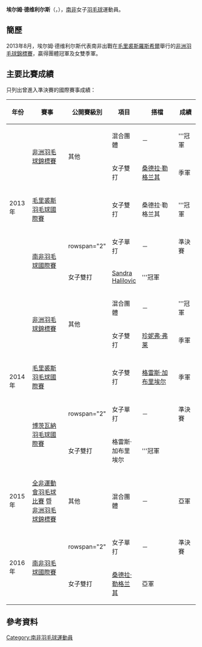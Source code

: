 {{noteTA|G1=Badminton}}
{{Infobox 羽球選手
| playername              = 埃尔姆·德维利尔斯<br />{{lang|en|Elme de Villiers}}
| image                   = 
| size                    = 
| caption                 = 
| birth_name              = 
| date_of_birth           = {{birth_date_and_age|1993|3|11}}
| place_of_birth          = {{ZAF-1961}}<br/>[[奧蘭治自由邦省|奧蘭治自由邦省]][[克龍斯塔德|克龍斯塔德]]
| height                  = 
| weight                  = 
| event                   = 女子單打、女子雙打
| country                 = {{ZAF}}
| years_active            = 
| handedness              = 
| coach                   = 
| highest_ranking         = 第135位（女單）
| date_of_highest_ranking = 2015年2月18日<ref name="ranking">[http://bwfcontent.tournamentsoftware.com/ranking/player.aspx?id=8923&player=148461 BWF World Ranking - Ranking of Elme DE VILLIERS (64028)]{{en}}</ref>
| current_ranking         = 第163位（女單）<br/>第228位（女雙-[[格雷斯·加布里埃尔|加布里埃尔]]）<br/>第316位（女雙-[[米歇尔·巴特勒-埃米特|巴特勒-埃米特]]）<br/>第431位（女雙-[[珍妮弗·弗莱|弗莱]]）<br/>第537位（女雙-[[Wilmarie_Labuschange|Labuschange]]）
| date_of_current_ranking = 2015年4月30日<ref>[http://bwfcontent.tournamentsoftware.com/ranking/category.aspx?id=8923&category=473 BWF World Ranking - BWF世界排名榜 (4/30/2015) - Women's singles] {{Wayback|url=http://bwfcontent.tournamentsoftware.com/ranking/category.aspx?id=8923&category=473 |date=20200201072619 }}{{en}}</ref><ref>[http://bwfcontent.tournamentsoftware.com/ranking/category.aspx?id=8923&category=475 BWF World Ranking - BWF世界排名榜 (4/30/2015) - Women's doubles] {{Wayback|url=http://bwfcontent.tournamentsoftware.com/ranking/category.aspx?id=8923&category=475 |date=20200201072614 }}{{en}}</ref><ref>[http://bwfcontent.tournamentsoftware.com/ranking/category.aspx?id=8923&category=476 BWF World Ranking - BWF世界排名榜 (4/30/2015) - Mixed doubles] {{Wayback|url=http://bwfcontent.tournamentsoftware.com/ranking/category.aspx?id=8923&category=476 |date=20200201072608 }}{{en}}</ref>
| played                  = 42勝–27負（女單）<br/>34勝–13負（女雙）<br/>16勝–10負（混雙）
| titles                  = 
| bwf_profile             = D6028DBF-A30E-4A0D-A26E-2A0781932468
| bwf_id                  = 64028
| updated                 = 2015年5月1日
}}
{{MedalTableTop|width=286px}}
{{MedalSport | 女子[[羽毛球|羽毛球]]}}
{{MedalCountry | {{ZAF}}}}
{{MedalCompetition | [[非洲运动会|非洲运动会]]}}
{{MedalSilver| [[2015年非洲羽毛球錦標賽|2015年 布拉柴維爾]] | 混合團體 }}
{{MedalCompetition | [[非洲羽毛球錦標賽|非洲羽毛球錦標賽]]}}
{{MedalGold  | [[2013年非洲羽毛球錦標賽|2013年 羅斯希爾]] | 混合團體 }}
{{MedalBronze| [[2013年非洲羽毛球錦標賽|2013年 羅斯希爾]] | 女子雙打 }}
{{MedalGold  | [[2014年非洲羽毛球錦標賽|2014年 洛巴策]] | 混合團體 }}
{{MedalBronze| [[2014年非洲羽毛球錦標賽|2014年 洛巴策]] | 女子雙打 }}
{{MedalBottom}}
'''埃尔姆·德维利尔斯'''（{{lang|en|Elme de Villiers}}，{{bd|1993年|3月11日}}），[[南非|南非]]女子[[羽毛球|羽毛球]]運動員。

==簡歷==
2013年8月，埃尔姆·德维利尔斯代表南非出戰在[[毛里裘斯|毛里裘斯]][[羅斯希爾|羅斯希爾]]舉行的[[2013年非洲羽毛球錦標賽|非洲羽毛球錦標賽]]，贏得團體冠軍及女雙季軍。

==主要比賽成績==
只列出曾進入準決賽的國際賽事成績：
{| class=wikitable style="text-align:center; font-size:small;" 
!width="50"|年份
!width="180"|賽事
!width="80"|公開賽級別
!width="60"|項目
!width="160"|搭檔
!width="50"|成績
|-
!rowspan="5"|2013年
|rowspan="2"|[[2013年非洲羽毛球錦標賽|非洲羽毛球錦標賽]]
|rowspan="2"|其他
|混合團體
|－
|bgcolor="gold"|'''冠軍
|-
|女子雙打
|[[桑德拉·勒格兰其|桑德拉·勒格兰其]]
|bgcolor="#b8860b"|季軍
|-
|[[2013年毛里裘斯羽毛球國際賽|毛里裘斯羽毛球國際賽]]
|{{BWFFS}}
|女子雙打
|桑德拉·勒格兰其
|bgcolor="gold"|'''冠軍
|-
|rowspan="2"|[[2013年南非羽毛球國際賽|南非羽毛球國際賽]]
|rowspan="2" {{BWFFS}}
|女子單打
|－
|bgcolor="#b8860b"|準決賽
|-
|女子雙打
|{{flagicon|SRB}} [[Sandra_Halilovic|Sandra Halilovic]]
|bgcolor="gold"|'''冠軍
|-
!rowspan="5"|2014年
|rowspan="2"|[[2014年非洲羽毛球錦標賽|非洲羽毛球錦標賽]]
|rowspan="2"|其他
|混合團體
|－
|bgcolor="gold"|'''冠軍
|-
|女子雙打
|[[珍妮弗·弗莱|珍妮弗·弗莱]]
|bgcolor="#b8860b"|季軍
|-
|[[2014年毛里裘斯羽毛球國際賽|毛里裘斯羽毛球國際賽]]
|{{BWFIS}}
|女子雙打
|{{flagicon|NGR}} [[格雷斯·加布里埃尔|格雷斯·加布里埃尔]]
|bgcolor="#b8860b"|季軍
|-
|rowspan="2"|[[2014年博茨瓦納羽毛球國際賽|博茨瓦納羽毛球國際賽]]
|rowspan="2" {{BWFIS}}
|女子單打
|－
|bgcolor="#b8860b"|準決賽
|-
|女子雙打
|{{flagicon|NGR}} 格雷斯·加布里埃尔
|bgcolor="gold"|'''冠軍
|-
!rowspan="1"|2015年
|[[2015年全非運動會羽毛球比賽|全非運動會羽毛球比賽]] 暨<br/>[[2015年非洲羽毛球錦標賽|非洲羽毛球錦標賽]] 
|其他
|混合團體
|－
|bgcolor="silver"|亞軍
|-
!rowspan="2"|2016年
|rowspan="2"|[[2016年南非羽毛球國際賽|南非羽毛球國際賽]]
|rowspan="2" {{BWFIS}}
|女子單打
|－
|bgcolor="#b8860b"|準決賽
|-
|女子雙打
|[[桑德拉·勒格兰其|桑德拉·勒格兰其]]
|bgcolor="silver"|亞軍
|}
{{BWF賽事級別索引}}

== 參考資料 ==
{{Reflist}}

{{DEFAULTSORT:Villiers, Elme de}}
[[Category:南非羽毛球運動員|Category:南非羽毛球運動員]]